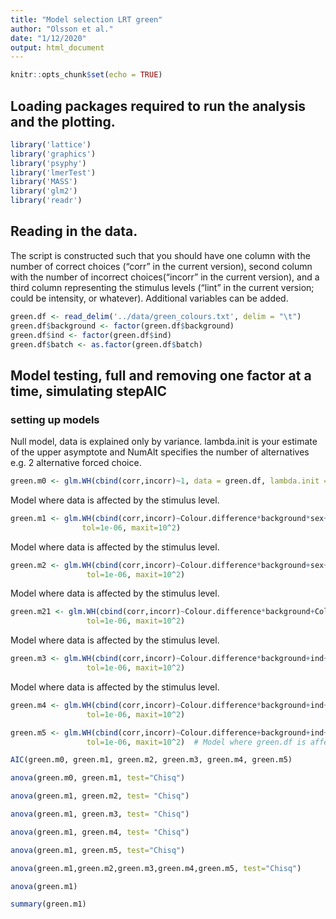 ```yaml
---
title: "Model selection LRT green"
author: "Olsson et al."
date: "1/12/2020"
output: html_document
---
```


```r
knitr::opts_chunk$set(echo = TRUE)
```

## Loading packages required to run the analysis and the plotting.

```r
library('lattice')
library('graphics')
library('psyphy')
library('lmerTest')
library('MASS')
library('glm2')
library('readr')
```

## Reading in the data.
The script is constructed such that you should have one column with the number of correct choices ("corr" in the current version), second column with the number of incorrect choices("incorr" in the current version), and a third column representing the stimulus levels ("lint" in the current version; could be intensity, or whatever). Additional variables can be added.

```r
green.df <- read_delim('../data/green_colours.txt', delim = "\t") 
green.df$background <- factor(green.df$background)
green.df$ind <- factor(green.df$ind)
green.df$batch <- as.factor(green.df$batch)
```

## Model testing, full and removing one factor at a time, simulating stepAIC

### setting up models

Null model, data is explained only by variance. lambda.init is your estimate of the upper asymptote and NumAlt specifies the number of alternatives e.g. 2 alternative forced choice.

```r
green.m0 <- glm.WH(cbind(corr,incorr)~1, data = green.df, lambda.init = 0.1, interval = c(0, 1), NumAlt = 2) 
```

Model where data is affected by the stimulus level.

```r
green.m1 <- glm.WH(cbind(corr,incorr)~Colour.difference*background*sex+ind+batch, data = green.df, lambda.init = 0.05, interval = c(0, 1), NumAlt = 2, 
                tol=1e-06, maxit=10^2) 
```

Model where data is affected by the stimulus level.

```r
green.m2 <- glm.WH(cbind(corr,incorr)~Colour.difference*background+sex+ind+batch, data = green.df, lambda.init = 0.05, interval = c(0, 1), NumAlt = 2, 
                 tol=1e-06, maxit=10^2)  
```

Model where data is affected by the stimulus level.

```r
green.m21 <- glm.WH(cbind(corr,incorr)~Colour.difference*background+Colour.difference*sex+background*sex+ind+batch, data = green.df, lambda.init = 0.05, interval = c(0, 1), NumAlt = 2, 
                 tol=1e-06, maxit=10^2) 
```

Model where data is affected by the stimulus level.

```r
green.m3 <- glm.WH(cbind(corr,incorr)~Colour.difference*background+ind+batch, data = green.df, lambda.init = 0.06, interval = c(0, 1), NumAlt = 2, 
                 tol=1e-06, maxit=10^2) 
```

Model where data is affected by the stimulus level.

```r
green.m4 <- glm.WH(cbind(corr,incorr)~Colour.difference*background+ind+sex, data = green.df, lambda.init = 0.06, interval = c(0, 1), NumAlt = 2, 
                 tol=1e-06, maxit=10^2) 
```


```r
green.m5 <- glm.WH(cbind(corr,incorr)~Colour.difference+background+ind+batch+sex, data = green.df, lambda.init = 0.05, interval = c(0, 1), NumAlt = 2, 
                 tol=1e-06, maxit=10^2)  # Model where green.df is affected by the stimulus level
```


```r
AIC(green.m0, green.m1, green.m2, green.m3, green.m4, green.m5)
```


```r
anova(green.m0, green.m1, test="Chisq")
```


```r
anova(green.m1, green.m2, test= "Chisq")
```


```r
anova(green.m1, green.m3, test= "Chisq")
```


```r
anova(green.m1, green.m4, test= "Chisq")
```



```r
anova(green.m1, green.m5, test="Chisq")
```


```r
anova(green.m1,green.m2,green.m3,green.m4,green.m5, test="Chisq")
```


```r
anova(green.m1)
```


```r
summary(green.m1)
```
